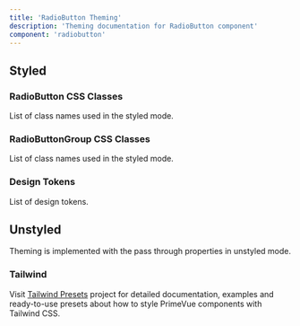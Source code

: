```yaml
---
title: 'RadioButton Theming'
description: 'Theming documentation for RadioButton component'
component: 'radiobutton'
---
```


## Styled

### RadioButton CSS Classes

List of class names used in the styled mode.

<DocTable name="RadioButton" category="style" />

### RadioButtonGroup CSS Classes

List of class names used in the styled mode.

<DocTable name="RadioButtonGroup" category="style" />

### Design Tokens

List of design tokens.

<DocTable name="RadioButton" category="token" />

## Unstyled

Theming is implemented with the pass through properties in unstyled mode.

### Tailwind

Visit [Tailwind Presets](https://github.com/primefaces/primevue-tailwind) project for detailed documentation, examples and ready-to-use presets about how to style PrimeVue components with Tailwind CSS.
